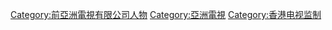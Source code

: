 [[Category:前亞洲電視有限公司人物|Category:前亞洲電視有限公司人物]]
[[Category:亞洲電視|Category:亞洲電視]]
[[Category:香港电视监制|Category:香港电视监制]]